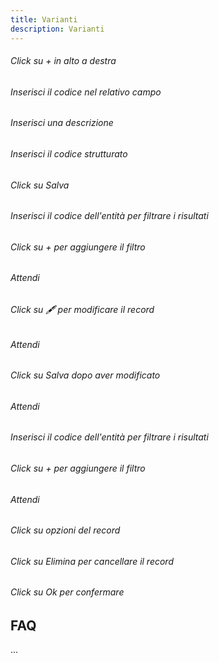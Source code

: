 ```yaml
---
title: Varianti
description: Varianti
---
```

###### Click su + in alto a destra

###### Inserisci il codice nel relativo campo

###### Inserisci una descrizione

###### Inserisci il codice strutturato

###### Click su Salva

###### Inserisci il codice dell'entità per filtrare i risultati

###### Click su + per aggiungere il filtro

###### Attendi

###### Click su 🖋️ per modificare il record

###### Attendi

###### Click su Salva dopo aver modificato

###### Attendi

###### Inserisci il codice dell'entità per filtrare i risultati

###### Click su + per aggiungere il filtro

###### Attendi

###### Click su opzioni del record

###### Click su Elimina per cancellare il record

###### Click su Ok per confermare

FAQ
---

...